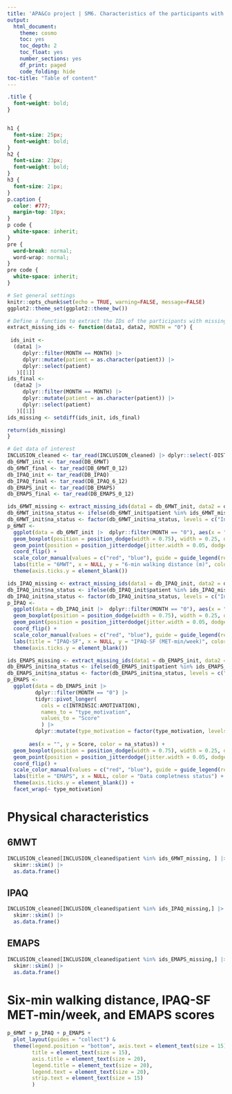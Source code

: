 ```yaml
---
title: 'APA&Co project | SM6. Characteristics of the participants with missing data at follow-up'
output: 
  html_document:
    theme: cosmo
    toc: yes
    toc_depth: 2
    toc_float: yes
    number_sections: yes
    df_print: paged
    code_folding: hide
toc-title: "Table of content"
---
```

```css
.title {
  font-weight: bold;
}


h1 {
  font-size: 25px;
  font-weight: bold;
}
h2 {
  font-size: 23px;
  font-weight: bold;
}
h3 {
  font-size: 21px;
}
p.caption {
  color: #777;
  margin-top: 10px;
}
p code {
  white-space: inherit;
}
pre {
  word-break: normal;
  word-wrap: normal;
}
pre code {
  white-space: inherit;
}
```

```r
# Set general settings
knitr::opts_chunk$set(echo = TRUE, warning=FALSE, message=FALSE)
ggplot2::theme_set(ggplot2::theme_bw())

# Define a function to extract the IDs of the participants with missing data at follow-up
extract_missing_ids <- function(data1, data2, MONTH = "0") {
  
 ids_init <- 
  (data1 |> 
     dplyr::filter(MONTH == MONTH) |>  
     dplyr::mutate(patient = as.character(patient)) |>  
     dplyr::select(patient)
   )[[1]]
ids_final <- 
  (data2 |> 
     dplyr::filter(MONTH == MONTH) |>  
     dplyr::mutate(patient = as.character(patient)) |>  
     dplyr::select(patient)
   )[[1]]
ids_missing <- setdiff(ids_init, ids_final)  

return(ids_missing)
}

# Get data of interest
INCLUSION_cleaned <- tar_read(INCLUSION_cleaned) |> dplyr::select(-DIST_6WT_M0)
db_6MWT_init <- tar_read(DB_6MWT)
db_6MWT_final <- tar_read(DB_6MWT_0_12)
db_IPAQ_init <- tar_read(DB_IPAQ)
db_IPAQ_final <- tar_read(DB_IPAQ_6_12)
db_EMAPS_init <- tar_read(DB_EMAPS)
db_EMAPS_final <- tar_read(DB_EMAPS_0_12)
```

```r
ids_6MWT_missing <- extract_missing_ids(data1 = db_6MWT_init, data2 = db_6MWT_final)
db_6MWT_init$na_status <- ifelse(db_6MWT_init$patient %in% ids_6MWT_missing, "Incomplete", "Complete")
db_6MWT_init$na_status <- factor(db_6MWT_init$na_status, levels = c("Incomplete", "Complete"))
p_6MWT <-
  ggplot(data = db_6MWT_init |>  dplyr::filter(MONTH == "0"), aes(x = "", y = DIST_M, color = na_status)) +
  geom_boxplot(position = position_dodge(width = 0.75), width = 0.25, outlier.size = 0) +
  geom_point(position = position_jitterdodge(jitter.width = 0.05, dodge.width = 0.75)) +
  coord_flip() +
  scale_color_manual(values = c("red", "blue"), guide = guide_legend(reverse = TRUE)) +
  labs(title = "6MWT", x = NULL, y = "6-min walking distance (m)", color = "Data completness status") +
  theme(axis.ticks.y = element_blank())
```

```r
ids_IPAQ_missing <- extract_missing_ids(data1 = db_IPAQ_init, data2 = db_IPAQ_final, MONTH = "6")
db_IPAQ_init$na_status <- ifelse(db_IPAQ_init$patient %in% ids_IPAQ_missing, "Incomplete", "Complete")
db_IPAQ_init$na_status <- factor(db_IPAQ_init$na_status, levels = c("Incomplete", "Complete"))
p_IPAQ <-
  ggplot(data = db_IPAQ_init |>  dplyr::filter(MONTH == "0"), aes(x = "", y = MET_MIN_WK, color = na_status)) +
  geom_boxplot(position = position_dodge(width = 0.75), width = 0.25, outlier.size = 0) +
  geom_point(position = position_jitterdodge(jitter.width = 0.05, dodge.width = 0.75)) +
  coord_flip() +
  scale_color_manual(values = c("red", "blue"), guide = guide_legend(reverse = TRUE)) +
  labs(title = "IPAQ-SF", x = NULL, y = "IPAQ-SF (MET-min/week)", color = "Data completness status") +
  theme(axis.ticks.y = element_blank())
```

```r
ids_EMAPS_missing <- extract_missing_ids(data1 = db_EMAPS_init, data2 = db_EMAPS_final)
db_EMAPS_init$na_status <- ifelse(db_EMAPS_init$patient %in% ids_EMAPS_missing, "Incomplete", "Complete")
db_EMAPS_init$na_status <- factor(db_EMAPS_init$na_status, levels = c("Incomplete", "Complete"))
p_EMAPS <-
  ggplot(data = db_EMAPS_init |>  
         dplyr::filter(MONTH == "0") |> 
         tidyr::pivot_longer(
           cols = c(INTRINSIC:AMOTIVATION), 
           names_to = "type_motivation", 
           values_to = "Score"
           ) |> 
         dplyr::mutate(type_motivation = factor(type_motivation, levels = c("INTRINSIC", "INTEGRATED", "IDENTIFIED", "INTROJECTED", "EXTERNAL", "AMOTIVATION"))), 
       
       aes(x = "", y = Score, color = na_status)) +
  geom_boxplot(position = position_dodge(width = 0.75), width = 0.25, outlier.size = 0) +
  geom_point(position = position_jitterdodge(jitter.width = 0.05, dodge.width = 0.75)) +
  coord_flip() +
  scale_color_manual(values = c("red", "blue"), guide = guide_legend(reverse = TRUE)) +
  labs(title = "EMAPS", x = NULL, color = "Data completness status") +
  theme(axis.ticks.y = element_blank()) +
  facet_wrap(~ type_motivation)
```
# Physical characteristics
## 6MWT
```r
INCLUSION_cleaned[INCLUSION_cleaned$patient %in% ids_6MWT_missing, ] |> 
  skimr::skim() |> 
  as.data.frame()
```

## IPAQ
```r
INCLUSION_cleaned[INCLUSION_cleaned$patient %in% ids_IPAQ_missing,] |> 
  skimr::skim() |> 
  as.data.frame()
```

## EMAPS
```r
INCLUSION_cleaned[INCLUSION_cleaned$patient %in% ids_EMAPS_missing,] |> 
  skimr::skim() |> 
  as.data.frame()
```


# Six-min walking distance, IPAQ-SF MET-min/week, and EMAPS scores
```r
p_6MWT + p_IPAQ + p_EMAPS +
  plot_layout(guides = "collect") &
  theme(legend.position = "bottom", axis.text = element_text(size = 15),
        title = element_text(size = 15),
        axis.title = element_text(size = 20),
        legend.title = element_text(size = 20),
        legend.text = element_text(size = 20),
        strip.text = element_text(size = 15)
        )
```


